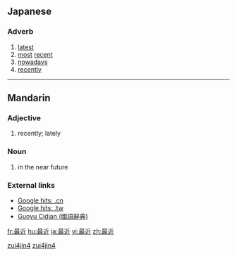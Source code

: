 ==Japanese==
{{ja-kanjitab|最|近}}
===Adverb===
{{ja-pos|k|adverb|hira=さいきん|rom=saikin}}

#[[latest]]
#[[most]] [[recent]]
#[[nowadays]]
#[[recently]]

----

==Mandarin==
{{zh-hanzi|[[最]][[近]]}}

===Adjective===
{{cmn-adj|ts|pin=zuìjìn|pint=zui4jin4|rs=曰08}}

# {{Beginning Mandarin|lang=zh-tw|skey=曰08}} recently; lately

===Noun===
{{cmn-noun|ts|pin=zuìjìn|pint=zui4jin4|rs=曰08}}

# {{Beginning Mandarin|lang=zh-tw|skey=曰08}} in the near future

===External links===
*[http://www.google.cn/search?as_q=&num=10&hl=zh-CN&btnG=Google+%E6%90%9C%E7%B4%A2&as_epq=%E6%9C%80%E8%BF%91&as_oq=&as_eq=&lr=&as_ft=i&as_filetype=&as_qdr=all&as_occt=any&as_dt=i&as_sitesearch=.cn&as_rights= Google hits: .cn]
*[http://www.google.com.tw/search?as_q=&complete=1&hl=zh-TW&num=10&btnG=Google+%E6%90%9C%E5%B0%8B&as_epq=%E6%9C%80%E8%BF%91&as_oq=&as_eq=&lr=&as_ft=i&as_filetype=&as_qdr=all&as_occt=any&as_dt=i&as_sitesearch=.tw&as_rights=&safe=images Google hits: .tw]
*[http://140.111.34.46/cgi-bin/dict/GetContent.cgi?Database=dict&DocNum=132582&GraphicWord=yes&QueryString=%B3%CC%AA%F1 Guoyu Cidian (國語辭典)]

[[Category:zh-cn:Beginning Mandarin|zui4jin4]]
[[Category:zh-cn:Beginning Mandarin|zui4jin4]]

[[fr:最近]]
[[hu:最近]]
[[ja:最近]]
[[vi:最近]]
[[zh:最近]]